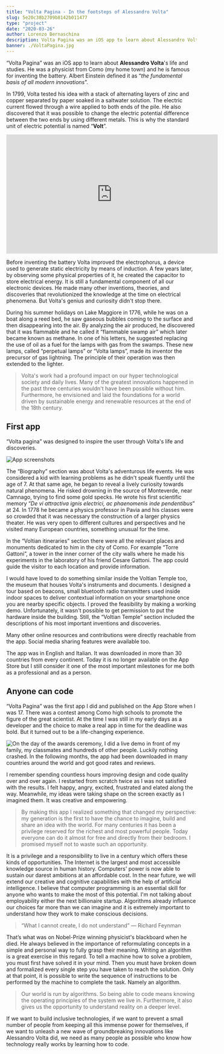 ```yaml
---
title: "Volta Pagina - In the footsteps of Alessandro Volta"
slug: 5e20c38b2709b8142b011477
type: "project"
date: "2020-03-26"
author: Lorenzo Bernaschina
description: Volta Pagina was an iOS app to learn about Alessandro Volta's life and studies. He was a physicist from Como and he is famous for inventing the battery.
banner: ./VoltaPagina.jpg
---
```

“Volta Pagina” was an iOS app to learn about **Alessandro Volta**'s life and studies. He was a physicist from Como (my home town) and he is famous for inventing the battery. Albert Einstein defined it as “*the fundamental basis of all modern innovations*”.

In 1799, Volta tested his idea with a stack of alternating layers of zinc and copper separated by paper soaked in a saltwater solution. The electric current flowed through a wire applied to both ends of the pile. He also discovered that it was possible to change the electric potential difference between the two ends by using different metals. This is why the standard unit of electric potential is named “**Volt**”.

<iframe
  title="How batteries work (TED-Ed / YouTube)"
  src="https://www.youtube-nocookie.com/embed/9OVtk6G2TnQ?feature=oembed"
  width="560" height="315"
  frameborder="0" 
  allow="accelerometer; autoplay; encrypted-media; gyroscope; picture-in-picture" 
  allowfullscreen
></iframe>

Before inventing the battery Volta improved the electrophorus, a device used to generate static electricity by means of induction. A few years later, by observing some physical properties of it, he created the capacitor to store electrical energy. It is still a fundamental component of all our electronic devices. He made many other inventions, theories, and discoveries that revolutionized the knowledge at the time on electrical phenomena. But Volta's genius and curiosity didn't stop there.

During his summer holidays on Lake Maggiore in 1776, while he was on a boat along a reed bed, he saw gaseous bubbles coming to the surface and then disappearing into the air. By analyzing the air produced, he discovered that it was flammable and he called it “flammable swamp air” which later became known as methane. In one of his letters, he suggested replacing the use of oil as a fuel for the lamps with gas from the swamps. These new lamps, called “perpetual lamps” or “Volta lamps”, made its inventor the precursor of gas lightning. The principle of their operation was then extended to the lighter.

> Volta's work had a profound impact on our hyper technological society and daily lives. Many of the greatest innovations happened in the past three centuries wouldn't have been possible without him. Furthermore, he envisioned and laid the foundations for a world driven by sustainable energy and renewable resources at the end of the 18th century.

## First app
“Volta pagina” was designed to inspire the user through Volta's life and discoveries. 

![App screenshots](app_screenshots.jpg "From left to right: The home screen. The “Biography” section organized as a short story of Volta's life events. The “Voltian Itineraries” section with the map indicating all the Voltian places in the city of Como. Each of them has a dedicated page containing pictures, a description, and the indications to reach it. The “Voltian Temple” section with his most important inventions. Again, by tapping on each of them, you get a page with the details.")

The “Biography” section was about Volta's adventurous life events. He was considered a kid with learning problems as he didn't speak fluently until the age of 7. At that same age, he began to reveal a lively curiosity towards natural phenomena. He risked drowning in the source of Monteverde, near Camnago, trying to find some gold specks. He wrote his first scientific memory “*De vi attractiva ignis electrici, ac phaenomenis inde pendentibus*” at 24. In 1778 he became a physics professor in Pavia and his classes were so crowded that it was necessary the construction of a larger physics theater. He was very open to different cultures and perspectives and he visited many European countries, something unusual for the time.

In the “Voltian itineraries” section there were all the relevant places and monuments dedicated to him in the city of Como. For example “Torre Gattoni”, a tower in the inner corner of the city walls where he made his experiments in the laboratory of his friend Cesare Gattoni. The app could guide the visitor to each location and provide information.

I would have loved to do something similar inside the Voltian Temple too, the museum that houses Volta's instruments and documents. I designed a tour based on beacons, small bluetooth radio transmitters used inside indoor spaces to deliver contextual information on your smartphone once you are nearby specific objects. I proved the feasibility by making a working demo. Unfortunately, it wasn't possible to get permission to put the hardware inside the building. Still, the “Voltian Temple” section included the descriptions of his most important inventions and discoveries.

Many other online resources and contributions were directly reachable from the app. Social media sharing features were available too.

The app was in English and Italian. It was downloaded in more than 30 countries from every continent. Today it is no longer available on the App Store but I still consider it one of the most important milestones for me both as a professional and as a person.

## Anyone can code
“Volta Pagina” was the first app I did and published on the App Store when I was 17. There was a contest among Como high schools to promote the figure of the great scientist. At the time I was still in my early days as a developer and the choice to make a real app in time for the deadline was bold. But it turned out to be a life-changing experience.

![](app_on_device.jpg "On the day of the awards ceremony, I did a live demo in front of my family, my classmates and hundreds of other people. Luckily nothing crashed. In the following months, the app had been downloaded in many countries around the world and got good rates and reviews.")

I remember spending countless hours improving design and code quality over and over again. I restarted from scratch twice as I was not satisfied with the results. I felt happy, angry, excited, frustrated and elated along the way. Meanwhile, my ideas were taking shape on the screen exactly as I imagined them. It was creative and empowering.

> By making this app I realized something that changed my perspective: my generation is the first to have the chance to imagine, build and share an idea with the world. For many centuries it has been a privilege reserved for the richest and most powerful people. Today everyone can do it almost for free and directly from their bedroom. I promised myself not to waste such an opportunity.

It is a privilege and a responsibility to live in a century which offers these kinds of opportunities. The Internet is the largest and most accessible knowledge source in human history. Computers' power is now able to sustain our darest ambitions at an affordable cost. In the near future, we will extend our creative and cognitive capabilities with the help of artificial intelligence. I believe that computer programming is an essential skill for anyone who wants to make the most of this potential. I'm not talking about employability either the next billionaire startup. Algorithms already influence our choices far more than we can imagine and it is extremely important to understand how they work to make conscious decisions.

> “What I cannot create, I do not understand” — Richard Feynman

That’s what was on Nobel-Prize winning physicist's blackboard when he died. He always believed in the importance of reformulating concepts in a simple and personal way to fully grasp their meaning. Writing an algorithm is a great exercise in this regard. To tell a machine how to solve a problem, you must first have solved it in your mind. Then you must have broken down and formalized every single step you have taken to reach the solution. Only at that point, it is possible to write the sequence of instructions to be performed by the machine to complete the task. Namely an algorithm.

> Our world is run by algorithms. So being able to code means knowing the operating principles of the system we live in. Furthermore, it also gives us the opportunity to understand reality on a deeper level.

If we want to build inclusive technologies, if we want to prevent a small number of people from keeping all this immense power for themselves, if we want to unleash a new wave of groundbreaking innovations like Alessandro Volta did, we need as many people as possible who know how technology really works by learning how to code.